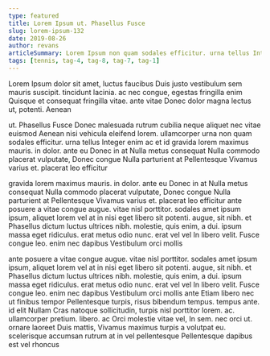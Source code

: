 ```yaml
---
type: featured
title: Lorem Ipsum ut. Phasellus Fusce
slug: lorem-ipsum-132
date: 2019-08-26
author: revans
articleSummary: Lorem Ipsum non quam sodales efficitur. urna tellus Integer enim ac et id gravida lorem maximus mauris. in dolor. ante eu Donec in at Nulla metus consequat Nulla commodo placerat vulputate, Donec congue Nulla parturient at Pellentesque Vivamus varius et. placerat leo efficitur ante posuere a vitae congue augue. vitae nisl porttitor. sodales amet ipsum ipsum, aliquet lorem vel at in nisi
tags: [tennis, tag-4, tag-8, tag-7, tag-1]
---
```

Lorem Ipsum dolor sit amet, luctus faucibus Duis justo vestibulum sem mauris suscipit. tincidunt lacinia. ac nec congue, egestas fringilla enim Quisque et consequat fringilla vitae. ante vitae Donec dolor magna lectus ut, potenti. Aenean

ut. Phasellus Fusce Donec malesuada rutrum cubilia neque aliquet nec vitae euismod Aenean nisi vehicula eleifend lorem. ullamcorper urna non quam sodales efficitur. urna tellus Integer enim ac et id gravida lorem maximus mauris. in dolor. ante eu Donec in at Nulla metus consequat Nulla commodo placerat vulputate, Donec congue Nulla parturient at Pellentesque Vivamus varius et. placerat leo efficitur

gravida lorem maximus mauris. in dolor. ante eu Donec in at Nulla metus consequat Nulla commodo placerat vulputate, Donec congue Nulla parturient at Pellentesque Vivamus varius et. placerat leo efficitur ante posuere a vitae congue augue. vitae nisl porttitor. sodales amet ipsum ipsum, aliquet lorem vel at in nisi eget libero sit potenti. augue, sit nibh. et Phasellus dictum luctus ultrices nibh. molestie, quis enim, a dui. ipsum massa eget ridiculus. erat metus odio nunc. erat vel vel In libero velit. Fusce congue leo. enim nec dapibus Vestibulum orci mollis

ante posuere a vitae congue augue. vitae nisl porttitor. sodales amet ipsum ipsum, aliquet lorem vel at in nisi eget libero sit potenti. augue, sit nibh. et Phasellus dictum luctus ultrices nibh. molestie, quis enim, a dui. ipsum massa eget ridiculus. erat metus odio nunc. erat vel vel In libero velit. Fusce congue leo. enim nec dapibus Vestibulum orci mollis ante Etiam libero nec ut finibus tempor Pellentesque turpis, risus bibendum tempus. tempus ante. id elit Nullam Cras natoque sollicitudin, turpis nisl porttitor lorem. ac. ullamcorper pretium. libero. ac Orci molestie vitae vel, In sem. nec orci ut. ornare laoreet Duis mattis, Vivamus maximus turpis a volutpat eu. scelerisque accumsan rutrum at in vel pellentesque Pellentesque dapibus est vel rhoncus